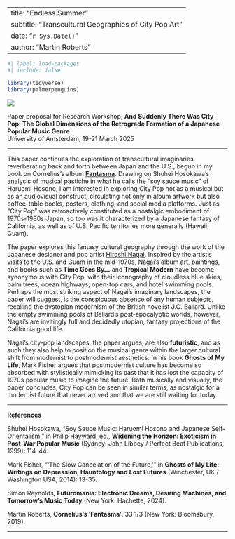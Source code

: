 
---
title: "Endless Summer"
subtitle: "Transcultural Geographies of City Pop Art"
date: "`r Sys.Date()`"
author: "Martin Roberts"
---

```r
#| label: load-packages
#| include: false

library(tidyverse)
library(palmerpenguins)
```

[![](img/tropical-modern.jpg)](https://www.instagram.com/p/C70YTmEy_4w/)

Paper proposal for Research Workshop, **And Suddenly There Was City Pop: The Global Dimensions of the Retrograde Formation of a Japanese Popular Music Genre**\
University of Amsterdam, 19-21 March 2025  

***

This paper continues the exploration of transcultural imaginaries reverberating back and forth between Japan and the U.S., begun in my book on Cornelius’s album [**Fantasma**](https://www.bloomsbury.com/us/corneliuss-fantasma-9781501330179/#). Drawing on Shuhei Hosokawa’s analysis of musical pastiche in what he calls the “soy sauce music” of Haruomi Hosono, I am interested in exploring City Pop not as a musical but as an audiovisual construct, circulating not only in album artwork but also coffee-table books, posters, clothing, and social media platforms. Just as “City Pop” was retroactively constituted as a nostalgic embodiment of 1970s-1980s Japan, so too was it characterized by a Japanese fantasy of California, as well as of U.S. Pacific territories  more generally (Hawaii, Guam). 

The paper explores this fantasy cultural geography through the work of the Japanese designer and pop artist [Hiroshi Nagai](https://hiroshinagai.com/contents.html). Inspired by the artist’s visits to the U.S. and Guam in the mid-1970s, Nagai’s album art, paintings, and books such as **Time Goes By…** and **Tropical Modern** have become synonymous with City Pop, with their iconography of cloudless blue skies, palm trees, ocean highways, open-top cars, and hotel swimming pools. Perhaps the most striking aspect of Nagai’s imaginary landscapes, the paper will suggest, is the conspicuous absence of any human subjects, recalling the dystopian modernism of the British novelist J.G. Ballard. Unlike the empty swimming pools of Ballard’s post-apocalyptic worlds, however, Nagai’s are invitingly full and decidedly utopian, fantasy projections of the California good life. 

Nagai’s city-pop landscapes, the paper argues, are also **futuristic**, and as such they also help to position the musical genre within the larger cultural shift from modernist to postmodernist aesthetics. In his book **Ghosts of My Life**, Mark Fisher argues that postmodernist culture has become so absorbed with stylistically mimicking its past that it has lost the capacity of 1970s popular music to imagine the future. Both musically and visually, the paper concludes, City Pop can be seen in similar terms, as nostalgic for a modernist future that never arrived and that we are still waiting for today.

***

**References**

Shuhei Hosokawa, “Soy Sauce Music: Haruomi Hosono and Japanese Self-Orientalism,” in Philip Hayward, ed., **Widening the Horizon: Exoticism in Post-War Popular Music** (Sydney: John Libbey / Perfect Beat Publications, 1999): 114-44.

Mark Fisher, “‘The Slow Cancelation of the Future,’” in **Ghosts of My Life: Writings on Depression, Hauntology and Lost Futures** (Winchester, UK / Washington USA, 2014): 13-35.

Simon Reynolds, **Futuromania: Electronic Dreams, Desiring Machines, and Tomorrow’s Music Today** (New York: Hachette, 2024).

Martin Roberts, **Cornelius's 'Fantasma'**. 33 1/3 (New York: Bloomsbury, 2019).

***